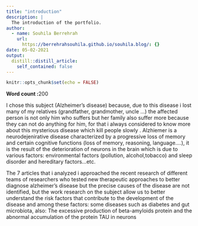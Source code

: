 ```yaml
---
title: "introduction"
description: |
  The introduction of the portfolio.
author:
  - name: Souhila Berrehrah
    url:
      https://berrehrahsouhila.github.io/souhila.blog/: {}
date: 05-02-2021
output:
  distill::distill_article:
    self_contained: false
---
```


```r
knitr::opts_chunk$set(echo = FALSE)
```

**Word count :**200


I chose this subject (Alzheimer's disease) because, due to this disease i lost many of my relatives (grandfather, grandmother, uncle ...) the affected person is not only him who suffers but her family also suffer more because they can not do anything for him, for that i always considered to know more about this mysterious disease which kill people slowly .
Alzhiemer is a neurodejenirative disease characterized by a progressive loss of memory and certain cognitive functions (loss of memory, reasoning, language….), it is the result of the deterioration of neurons in the brain which is due to various factors: environmental factors (pollution, alcohol,tobacco) and sleep disorder and hereditary factors...etc.

The 7 articles that i analyzed i approached the recent research of different teams of researchers who tested new therapeutic approaches to better diagnose alzheimer's disease but the precise causes of the disease are not identified, but the work research on the subject allow us to better understand the risk factors that contribute to the development of the disease and among these factors: some diseases such as diabetes and gut microbiota, also: The excessive production of beta-amyloids protein and the abnormal accumulation of the protein TAU in neurons

